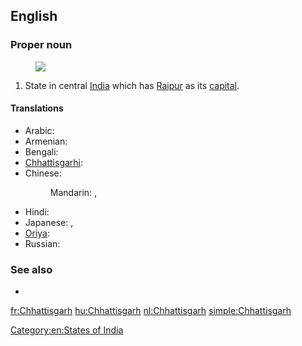==English==
{{wikipedia}}

===Proper noun===
{{en-proper noun}}
[[Image:Chhattisgarh in India (disputed hatched).svg|thumb|]]
# State in central [[India]] which has [[Raipur]] as its [[capital]].

====Translations====
{{trans-top|Chhattisgarh}}
* Arabic: {{t|ar|تشاتيسغار|m|tr=tshatisghaar}}
* Armenian: {{t|hy|Չատտիսգարհ |tr=Čattisgarh}}
* Bengali: {{t-|bn|ছত্তীসগঢ়|sc=Beng|xs=Bengali}}
* [[Chhattisgarhi]]: {{tø|hne|छत्तीसगढ़}}
* Chinese:
*: Mandarin: {{t|cmn|恰蒂斯加爾邦|sc=Hani}},  {{t|cmn|恰蒂斯加尔邦|tr=Qiàdìsījiā'ěr-bāng|sc=Hani}}
{{trans-mid}}
* Hindi: {{t|hi|छत्तीसगढ़|tr=chattīsgaṛh|xs=Hindi}}
* Japanese: {{t|ja|チャッティースガル州|tr=Chattīsugaru-shū}},  {{t|ja|チャッティースガル|tr=Chattīsugaru}}
* [[Oriya]]: {{t|or|ଛତିଶଗଡ଼|sc=Orya}}
* Russian: {{t|ru|Чхаттисгарх|m|tr=Čxattisgárx}}
{{trans-bottom}}

===See also===
* {{list|en|states of India}}

[[Category:en:States of India]]

[[fr:Chhattisgarh]]
[[hu:Chhattisgarh]]
[[nl:Chhattisgarh]]
[[simple:Chhattisgarh]]